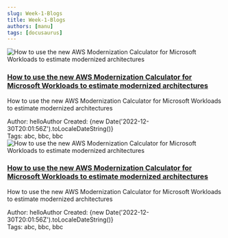 ```yaml
---
slug: Week-1-Blogs
title: Week-1-Blogs
authors: [manu]
tags: [docusaurus]
---
```

<div>
  <div class="blog-post">
    <div class="top-container">
      <div class="image-container">
          <img 
          src="https://d2908q01vomqb2.cloudfront.net/8effee409c625e1a2d8f5033631840e6ce1dcb64/2022/12/30/modcalc-300x168.png"
            alt="How to use the new AWS Modernization Calculator for Microsoft Workloads to estimate modernized architectures" class="image"/>
      </div>
      <div class="content">
          <h3><a href="https://aws.amazon.com/blogs/modernizing-with-aws/aws-modernization-calculator-microsoft-workloads-estimate/">
          How to use the new AWS Modernization Calculator for Microsoft Workloads to estimate modernized architectures
          </a></h3>
          <p>How to use the new AWS Modernization Calculator for Microsoft Workloads to estimate modernized architectures</p>
          <div class="meta-data">
            <span>Author: <span class="primary-text">helloAuthor</span></span>
            <span>Created: <span class="primary-text">{new Date('2022-12-30T20:01:56Z').toLocaleDateString()}</span></span>
          </div>
      </div>
    </div>
    <div class="tags">
      <span>Tags: </span>
      <span class="primary-text">abc</span>, <span class="primary-text">bbc</span>, <span class="primary-text">bbc</span>
    </div>
  </div>
  <div class="blog-post">
    <div class="top-container">
      <div class="image-container">
          <img 
          src="https://d2908q01vomqb2.cloudfront.net/8effee409c625e1a2d8f5033631840e6ce1dcb64/2022/12/30/modcalc-300x168.png"
            alt="How to use the new AWS Modernization Calculator for Microsoft Workloads to estimate modernized architectures" class="image"/>
      </div>
      <div class="content">
          <h3><a href="https://aws.amazon.com/blogs/modernizing-with-aws/aws-modernization-calculator-microsoft-workloads-estimate/">
          How to use the new AWS Modernization Calculator for Microsoft Workloads to estimate modernized architectures
          </a></h3>
          <p>How to use the new AWS Modernization Calculator for Microsoft Workloads to estimate modernized architectures</p>
          <div class="meta-data">
            <span>Author: <span class="primary-text">helloAuthor</span></span>
            <span>Created: <span class="primary-text">{new Date('2022-12-30T20:01:56Z').toLocaleDateString()}</span></span>
          </div>
      </div>
    </div>
    <div class="tags">
      <span>Tags: </span>
      <span class="primary-text">abc</span>, <span class="primary-text">bbc</span>, <span class="primary-text">bbc</span>
    </div>
  </div>
</div>
